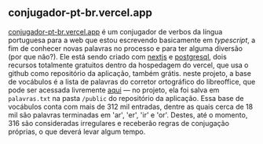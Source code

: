 ## conjugador-pt-br.vercel.app

[conjugador-pt-br.vercel.app](https://conjugador-pt-br.vercel.app) 
é um conjugador de verbos da língua portuguesa para a web que 
estou escrevendo basicamente em _typescript_, a fim de conhecer novas palavras no processo 
e para ter alguma diversão (por que não?).
Ele está sendo criado com [nextjs](https://nextjs.org/) 
e [postgresql](https://www.postgresql.org/), dois recursos totalmente
gratuitos dentro da hospedagem do vercel, que usa o github como 
repositório da aplicação,
também grátis. neste projeto, a base de vocábulos é a lista de palavras do corretor 
ortográfico do libreoffice, que pode ser acessada
livremente [aqui](https://cgit.freedesktop.org/libreoffice/dictionaries/plain/pt_BR/pt_BR.dic)
— no projeto, ela foi salva em `palavras.txt` na pasta `/public` do 
repositório da aplicação.
Essa base de vocábulos conta com mais de 312 mil entradas, dentre as quais
cerca de 18 mil são palavras terminadas em 'ar', 'er', 'ir' e 'or'. 
Destes, até o momento, 316 são consideradas irregulares e receberão 
regras de conjugação próprias, o que deverá levar algum tempo.
